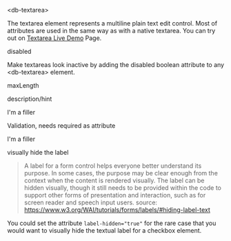 
<Meta title="05-Data-Input/Textarea/Intro" />

<db-headline variant="1">&lt;db-textarea&gt;</db-headline>

The textarea element represents a multiline plain text edit control. Most of attributes are used in the same way as with a native textarea. You can try out on <a href="/story/db-textarea--live-demo">Textarea Live Demo</a> Page.

<Canvas>
  <db-textarea label="Semitransparent" name="textarea-name"></db-textarea>
  <db-textarea label="White" name="textarea-name" variant="white"></db-textarea>
  <db-textarea
    label="Outline"
    name="textarea-name"
    variant="outline"
  ></db-textarea>
  <db-textarea label="Solid" name="textarea-name" variant="solid"></db-textarea>
</Canvas>

<db-headline>disabled</db-headline>

Make textareas look inactive by adding the disabled boolean attribute to any &lt;db-textarea&gt; element.

<Canvas>
  <db-textarea label="Textarea" name="textarea-name" disabled></db-textarea>
</Canvas>

<db-headline>maxLength</db-headline>

<Canvas>
  <db-textarea
    label="Textarea"
    name="textarea-name"
    maxlength="200"
  ></db-textarea>
</Canvas>

<db-headline>description/hint</db-headline>

<Canvas>
  <db-textarea
    label="Textarea"
    name="textarea-name"
    maxlength="200"
    description="I am a hint"
  >
    I'm a filler
  </db-textarea>
</Canvas>

<db-headline>Validation, needs required as attribute</db-headline>

<Canvas>
  <db-textarea label="Textarea" name="textarea-name" minlength="5" required>
    I'm a filler
  </db-textarea>
  <db-textarea
    label="Textarea"
    name="textarea-name"
    minlength="20"
    required
  ></db-textarea>
</Canvas>

<db-headline variant="2">visually hide the label</db-headline>

> A label for a form control helps everyone better understand its purpose. In some cases, the purpose may be clear enough from the context when the content is rendered visually. The label can be hidden visually, though it still needs to be provided within the code to support other forms of presentation and interaction, such as for screen reader and speech input users.
source: <https://www.w3.org/WAI/tutorials/forms/labels/#hiding-label-text>

You could set the attribute `label-hidden="true"` for the rare case that you would want to visually hide the textual label for a checkbox element.

<Canvas>
<db-textarea label="Semitransparent" name="textarea-name" label-hidden="true"></db-textarea>
</Canvas>

<Readme />
